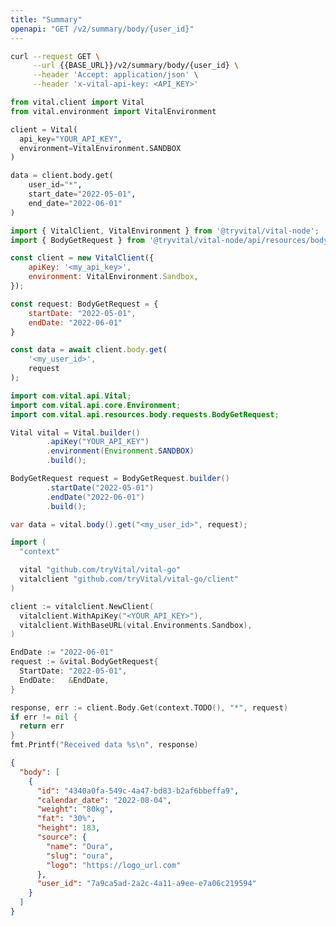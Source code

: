 ```yaml
---
title: "Summary"
openapi: "GET /v2/summary/body/{user_id}"
---
```


<RequestExample>

```bash Shell
curl --request GET \
     --url {{BASE_URL}}/v2/summary/body/{user_id} \
     --header 'Accept: application/json' \
     --header 'x-vital-api-key: <API_KEY>'
```

```python Python
from vital.client import Vital
from vital.environment import VitalEnvironment

client = Vital(
  api_key="YOUR_API_KEY",
  environment=VitalEnvironment.SANDBOX
)

data = client.body.get(
    user_id="*",
    start_date="2022-05-01",
    end_date="2022-06-01"
)
```

```javascript Node
import { VitalClient, VitalEnvironment } from '@tryvital/vital-node';
import { BodyGetRequest } from '@tryvital/vital-node/api/resources/body';

const client = new VitalClient({
    apiKey: '<my_api_key>',
    environment: VitalEnvironment.Sandbox,
});

const request: BodyGetRequest = {
    startDate: "2022-05-01",
    endDate: "2022-06-01"
}

const data = await client.body.get(
    '<my_user_id>',
    request
);
```

```java Java
import com.vital.api.Vital;
import com.vital.api.core.Environment;
import com.vital.api.resources.body.requests.BodyGetRequest;

Vital vital = Vital.builder()
        .apiKey("YOUR_API_KEY")
        .environment(Environment.SANDBOX)
        .build();

BodyGetRequest request = BodyGetRequest.builder()
        .startDate("2022-05-01")
        .endDate("2022-06-01")
        .build();

var data = vital.body().get("<my_user_id>", request);
```

```go Go
import (
  "context"

  vital "github.com/tryVital/vital-go"
  vitalclient "github.com/tryVital/vital-go/client"
)

client := vitalclient.NewClient(
  vitalclient.WithApiKey("<YOUR_API_KEY>"),
  vitalclient.WithBaseURL(vital.Environments.Sandbox),
)

EndDate := "2022-06-01"
request := &vital.BodyGetRequest{
  StartDate: "2022-05-01",
  EndDate:   &EndDate,
}

response, err := client.Body.Get(context.TODO(), "*", request)
if err != nil {
  return err
}
fmt.Printf("Received data %s\n", response)
```

</RequestExample>

<ResponseExample>

```json Response
{
  "body": [
    {
      "id": "4340a0fa-549c-4a47-bd83-b2af6bbeffa9",
      "calendar_date": "2022-08-04",
      "weight": "80kg",
      "fat": "30%",
      "height": 183,
      "source": {
        "name": "Oura",
        "slug": "oura",
        "logo": "https://logo_url.com"
      },
      "user_id": "7a9ca5ad-2a2c-4a11-a9ee-e7a06c219594"
    }
  ]
}
```

</ResponseExample>
